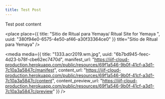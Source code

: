 ```yaml
---
title: Test Post
---
```


Test post content

<place
  place={{
    title: "Sitio de Ritual para Yemaya/ Ritual Site for Yemaya ",
    uuid: "380f94e0-6575-4e50-af46-a30f33364ce0"
  }}
  title="Sitio de Ritual para Yemaya"
/>

<media
  media={{
    title: "1333.acr2019.wm.jpg",
    uuid: "6b7bd945-feec-4d23-b78f-cbe62ec7470d",
    manifest_url:
      "https://iiif-cloud-production.herokuapp.com/public/resources/69f1a546-9b0f-41cf-a3d1-7c10a3a5847c/manifest",
    content_url:
      "https://iiif-cloud-production.herokuapp.com/public/resources/69f1a546-9b0f-41cf-a3d1-7c10a3a5847c/content",
    content_preview_url:
      "https://iiif-cloud-production.herokuapp.com/public/resources/69f1a546-9b0f-41cf-a3d1-7c10a3a5847c/preview"
  }}
/>
